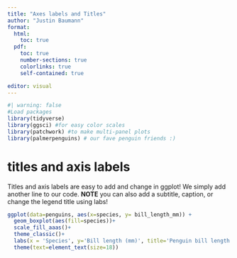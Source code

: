 ```yaml
---
title: "Axes labels and Titles"
author: "Justin Baumann"
format: 
  html:
    toc: true
  pdf:
    toc: true
    number-sections: true
    colorlinks: true
    self-contained: true

editor: visual
---
```


```r
#| warning: false
#Load packages
library(tidyverse)
library(ggsci) #for easy color scales
library(patchwork) #to make multi-panel plots 
library(palmerpenguins) # our fave penguin friends :)
```

# **titles and axis labels**

Titles and axis labels are easy to add and change in ggplot! We simply add another line to our code. **NOTE** you can also add a subtitle, caption, or change the legend title using labs!

```r
ggplot(data=penguins, aes(x=species, y= bill_length_mm)) +
  geom_boxplot(aes(fill=species))+
  scale_fill_aaas()+
  theme_classic()+
  labs(x = 'Species', y='Bill length (mm)', title='Penguin bill length by species', fill='Species')+ #here I change the x-axis and y-axis labels, add a title, and change the legend label (to capitalize the 'S' in 'species')
  theme(text=element_text(size=18))
```

